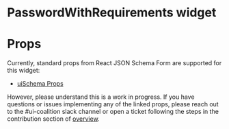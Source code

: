 
<Meta title="widgets/PasswordWithRequirements" />

# PasswordWithRequirements widget

<Canvas>
  <Story story={stories.PasswordWithRequirements} />
</Canvas>

# Props

Currently, standard props from React JSON Schema Form are supported for this widget:

- [uiSchema Props](https://react-jsonschema-form.readthedocs.io/en/latest/api-reference/uiSchema/)

However, please understand this is a work in progress. If you have questions or issues implementing any of the linked props,
please reach out to the #ui-coalition slack channel or open a ticket following the steps in the contribution section of [overview](/?path=/docs/overview--page#contributing).